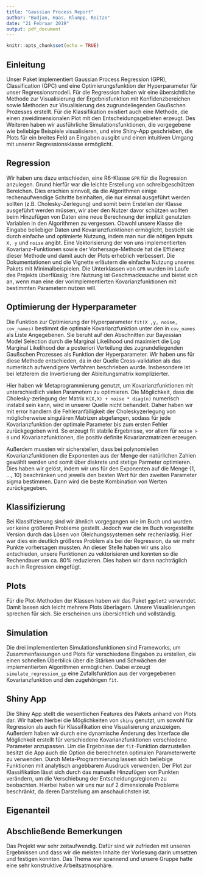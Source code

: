 ```yaml
---
title: "Gaussian Process Report"
author: "Budjan, Haas, Klumpp, Reitze"
date: "21 Februar 2019"
output: pdf_document
---
```

  
  ```r
knitr::opts_chunk$set(echo = TRUE)
```

## Einleitung

Unser Paket implementiert Gaussian Process Regression (GPR), Classification (GPC) und eine Optimierungsfunktion der Hyperparameter für unser Regressionsmodell. Für die  Regression haben wir eine übersichtliche Methode zur Visualisierung der Ergebnisfunktion mit Konfidenzbereichen sowie Methoden zur Visualisierung des zugrundeliegenden Gaußschen Prozesses erstellt. Für die Klassifikation existiert auch eine Methode, die einen zweidimensionalen Plot mit den Entscheidungsgebieten erzeugt. Des Weiteren haben wir ausführliche Simulationsfunktionen, die vorgegebene wie beliebige Beispiele visualisieren, und eine Shiny-App geschrieben, die Plots für ein breites Feld an Eingaben ausgibt und einen intuitiven Umgang mit unserer Regressionsklasse ermöglicht.

## Regression

Wir haben uns dazu entschieden, eine R6-Klasse `GPR` für die Regression anzulegen. Grund hierfür war die leichte Erstellung von schreibgeschützen Bereichen. Dies erschien sinnvoll, da die Algorithmen einige rechenaufwendige Schritte beinhalten, die nur einmal ausgeführt werden sollten (z.B. Cholesky-Zerlegung) und somit beim Erstellen der Klasse ausgeführt werden müssen, wir aber den Nutzer davor schützen wollten beim Hinzufügen von Daten eine neue Berechnung der implizit genutzten Variablen in den Algorithmen zu vergessen. Obwohl unsere Klasse die Eingabe beliebiger Daten und Kovarianzfunktionen ermöglicht, besticht sie durch einfache und optimierte Nutzung, indem man nur die nötigen Inputs `X, y` und `noise` angibt. Eine Vektorisierung der von uns implementierten Kovarianz-Funktionen sowie der Vorhersage-Methode hat die Effizienz dieser Methode und damit auch der Plots erheblich verbessert. Die Dokumentationen und die Vignette erläutern die einfache Nutzung unseres Pakets mit Minimalbeispielen. Die Unterklassen von `GPR` wurden im Laufe des Projekts überflüssig; ihre Nutzung ist Geschmackssache und bietet sich an, wenn man eine der vorimplementierten Kovarianzfunktionen mit bestimmten Parametern nutzen will.

## Optimierung der Hyperparameter

Die Funktion zur Optimierung der Hyperparameter `fit(X ,y, noise, cov_names)` bestimmt die optimale Kovarianzfunktion unter den in `cov_names` als Liste Angegebenen.
Sie beruht auf den Abschnitten zur Bayessian Model Selection durch die Marginal Likelihood und maximiert die Log Marginal Likelihood der a posteriori Verteilung des zugrundeliegenden Gaußschen Prozesses als Funktion der Hyperparameter. Wir haben uns für diese Methode entschieden, da in der Quelle  Cross-validation als das numerisch aufwendigere Verfahren beschrieben wurde. Insbesondere ist bei letzterem die Invertierung der Ableitungsmatrix komplizierter.

Hier haben wir Metaprogrammierung genutzt, um Kovarianzfunktionen mit unterschiedlich vielen Parametern zu optimieren.
Die Möglichkeit, dass die Cholesky-zerlegung der Matrix `K(X,X) + noise * diag(n)` numerisch instabil sein kann, wird in unserer Quelle nicht behandelt. Daher haben wir mit error handlern die Fehleranfälligkeit der Choleskyzerlegung von möglicherweise singulären Matrizen abgefangen, sodass für jede Kovarianzfunktion der optimale Parameter bis zum ersten Fehler zurückgegeben wird. So erzeugt fit stabile Ergebnisse, vor allem für `noise > 0` und Kovarianzfunktionen, die positiv definite Kovarianzmatrizen erzeugen.

Außerdem mussten wir sicherstellen, dass bei polynomiellen Kovarianzfunktionen die Exponenten aus der Menge der natürlichen Zahlen gewählt werden und somit über diskrete und stetige Parmeter optimieren. Dies haben wir gelöst, indem wir uns für den Exponenten auf die Menge {1, ..., 10} beschränken und jeweils den besten Wert für den zweiten Parameter sigma bestimmen. Dann wird die beste Kombination von Werten zurückgegeben.

## Klassifizierung

Bei Klassifizierung sind wir ähnlich vorgegangen wie im Buch und wurden vor keine größeren Probleme gestellt. Jedoch war die im Buch vorgestellte Version durch das Lösen von Gleichungssystemen sehr rechenlastig. Hier war dies ein deutlich größeres Problem als bei der Regression, da wir mehr Punkte vorhersagen mussten. An dieser Stelle haben wir uns also entschieden, unsere Funktionen zu vektorisieren und konnten so die Rechendauer um ca. 80% reduzieren. Dies haben wir dann nachträglich auch in Regression eingefügt.

## Plots

Für die Plot-Methoden der Klassen haben wir das Paket `ggplot2` verwendet. Damit lassen sich leicht mehrere Plots überlagern. Unsere Visualisierungen sprechen für sich. Sie erscheinen uns übersichtlich und vollständig.

## Simulation

Die drei implementierten Simulationsfunktionen sind Frameworks, um Zusammenfassungen und Plots für verschiedene Eingaben zu erstellen, die einen schnellen Überblick über die Stärken und Schwächen der implementierten Algorithmen ermöglichen. Dabei erzeugt `simulate_regression_gp` eine Zufallsfunktion aus der vorgegebenen Kovarianzfunktion und den zugehörigen `fit`.

## Shiny App

Die Shiny App stellt die wesentlichen Features des Pakets anhand von Plots dar. Wir haben hierbei die Möglichkeiten von `shiny` genutzt, um sowohl für Regression als auch für Klassifikation eine Visualisierung anzuzeigen. Außerdem haben wir durch eine dynamische Änderung des Interface die Möglichkeit erstellt für verschiedene Kovarianzfunktionen verschiedene Parameter anzupassen. Um die Ergebnisse der `fit`-Funktion darzustellen besitzt die App auch die Option die berechneten optimalen Parameterwerte zu verwenden. Durch Meta-Programmierung lassen sich beliebige Funktionen mit analytisch angebbarem Ausdruck verwenden.
Der Plot zur Klassifikation lässt sich durch das manuelle Hinzufügen von Punkten verändern, um die Verschiebung der Entscheidungsregionen zu beobachten. Hierbei haben wir uns nur auf 2 dimensionale Probleme beschränkt, da deren Darstellung am anschaulichsten ist.


## Eigenanteil



## Abschließende Bemerkungen
Das Projekt war sehr zeitaufwendig. Dafür sind wir zufrieden mit unseren Ergebnissen und dass wir die meisten Inhalte der Vorlesung darin umsetzen und festigen konnten. Das Thema war spannend und unsere Gruppe hatte eine sehr konstruktive Arbeitsatmosphäre.


